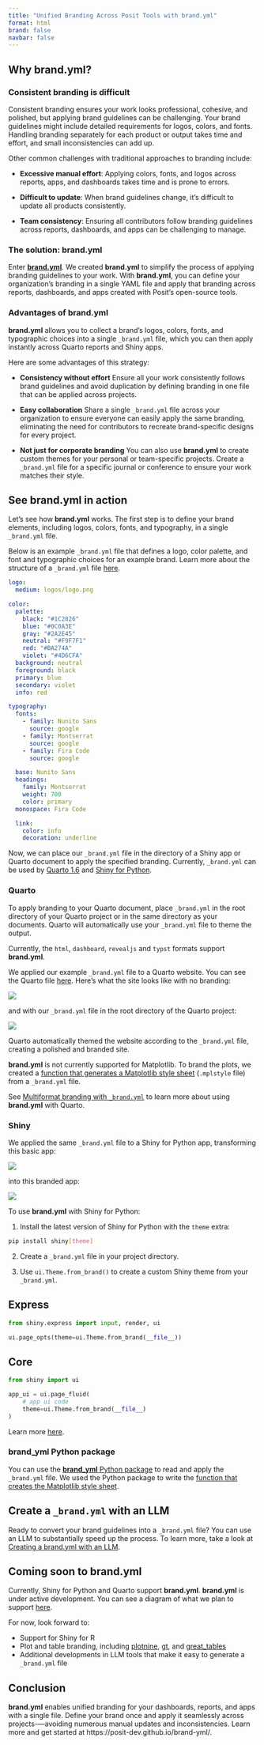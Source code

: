 ```yaml
---
title: "Unified Branding Across Posit Tools with brand.yml"
format: html
brand: false
navbar: false
---
```


## Why **brand.yml**?

### Consistent branding is difficult 

Consistent branding ensures your work looks professional, cohesive, and polished, but applying brand guidelines can be challenging. Your brand guidelines might include detailed requirements for logos, colors, and fonts. Handling branding separately for each product or output takes time and effort, and small inconsistencies can add up.

Other common challenges with traditional approaches to branding include:

* **Excessive manual effort**: Applying colors, fonts, and logos across reports, apps, and dashboards takes time and is prone to errors.

* **Difficult to update**: When brand guidelines change, it’s difficult to update all products consistently.

* **Team consistency**: Ensuring all contributors follow branding guidelines across reports, dashboards, and apps can be challenging to manage. 

### The solution: **brand.yml**

Enter [**brand.yml**](https://posit-dev.github.io/brand-yml/). We created **brand.yml** to simplify the process of applying branding guidelines to your work. With **brand.yml**, you can define your organization's branding in a single YAML file and apply that branding across reports, dashboards, and apps created with Posit’s open-source tools.

### Advantages of **brand.yml**

**brand.yml** allows you to collect a brand's logos, colors, fonts, and typographic choices into a single `_brand.yml` file, which you can then apply instantly across Quarto reports and Shiny apps. 

Here are some advantages of this strategy:

* **Consistency without effort** Ensure all your work consistently follows brand guidelines and avoid duplication by defining branding in one file that can be applied across projects.

* **Easy collaboration** Share a single `_brand.yml` file across your organization to ensure everyone can easily apply the same branding, eliminating the need for contributors to recreate brand-specific designs for every project.

* **Not just for corporate branding** You can also use **brand.yml** to create custom themes for your personal or team-specific projects. Create a `_brand.yml` file for a specific journal or conference to ensure your work matches their style. 

## See **brand.yml** in action

Let's see how **brand.yml** works. The first step is to define your brand elements, including logos, colors, fonts, and typography, in a single `_brand.yml` file. 

Below is an example `_brand.yml` file that defines a logo, color palette, and font and typographic choices for an example brand. Learn more about the structure of a `_brand.yml` file [here](https://posit-dev.github.io/brand-yml/brand/).


```yaml
logo: 
  medium: logos/logo.png

color:
  palette:
    black: "#1C2826"
    blue: "#0C0A3E" 
    gray: "#2A2E45"
    neutral: "#F9F7F1" 
    red: "#BA274A"
    violet: "#4D6CFA"
  background: neutral
  foreground: black
  primary: blue
  secondary: violet
  info: red

typography:
  fonts:
    - family: Nunito Sans
      source: google
    - family: Montserrat
      source: google
    - family: Fira Code
      source: google

  base: Nunito Sans
  headings:
    family: Montserrat
    weight: 700
    color: primary
  monospace: Fira Code

  link:
    color: info
    decoration: underline
```

Now, we can place our `_brand.yml` file in the directory of a Shiny app or Quarto document to apply the specified branding. Currently, `_brand.yml` can be used by [Quarto 1.6](https://quarto.org/docs/authoring/brand.html) and [Shiny for Python](https://shiny.posit.co/blog/posts/shiny-python-1.2-brand-yml/).

### Quarto

To apply branding to your Quarto document, place `_brand.yml` in the root directory of your Quarto project or in the same directory as your documents. Quarto will automatically use your `_brand.yml` file to theme the output.

::: {.callout-note}
Currently, the `html`, `dashboard`, `revealjs` and `typst` formats support **brand.yml**.
:::

We applied our example `_brand.yml` file to a Quarto website. You can see the Quarto file [here](https://github.com/skaltman/brand-yml-blog/blob/main/index.qmd). Here's what the site looks like with no branding:

![](images/quarto-no-branding.png)

and with our `_brand.yml` file in the root directory of the Quarto project:

![](images/quarto-branding.png)

Quarto automatically themed the website according to the `_brand.yml` file, creating a polished and branded site.

::: {.callout-note}
**brand.yml** is not currently supported for Matplotlib. To brand the plots, we created a [function that generates a Matplotlib style sheet](https://github.com/skaltman/brand-yml-blog/blob/main/mplstyle.py) (`.mplstyle` file) from a `_brand.yml` file.
:::

See [Multiformat branding with `_brand.yml`](https://quarto.org/docs/authoring/brand.html) to learn more about using **brand.yml** with Quarto.

### Shiny

We applied the same `_brand.yml` file to a Shiny for Python app, transforming this basic app:

![](images/shiny-no-branding.png)

into this branded app:

![](images/shiny-branding.png)

To use **brand.yml** with Shiny for Python:

1. Install the latest version of Shiny for Python with the `theme` extra:

```bash
pip install shiny[theme]
```

2. Create a `_brand.yml` file in your project directory.

3. Use `ui.Theme.from_brand()` to create a custom Shiny theme from your `_brand.yml`.

::: {.panel-tabset}

## Express

```python
from shiny.express import input, render, ui

ui.page_opts(theme=ui.Theme.from_brand(__file__))
```

## Core

```python
from shiny import ui

app_ui = ui.page_fluid(
    # app ui code
    theme=ui.Theme.from_brand(__file__)
)
```

:::

Learn more [here](https://shiny.posit.co/blog/posts/shiny-python-1.2-brand-yml/).

### brand_yml Python package

You can use the [**brand_yml** Python package](https://posit-dev.github.io/brand-yml/pkg/py/) to read and apply the `_brand.yml` file. We used the Python package to write the [function that creates the Matplotlib style sheet](https://github.com/skaltman/brand-yml-blog/blob/main/mplstyle.py). 

## Create a `_brand.yml` with an LLM

Ready to convert your brand guidelines into a `_brand.yml` file? You can use an LLM to substantially speed up the process. To learn more, take a look at [Creating a brand.yml with an LLM](https://posit-dev.github.io/brand-yml/articles/llm-brand-yml-prompt/).

## Coming soon to **brand.yml**

Currently, Shiny for Python and Quarto support **brand.yml**. **brand.yml** is under active development. You can see a diagram of what we plan to support [here](https://posit-dev.github.io/brand-yml/#support).

For now, look forward to:

* Support for Shiny for R
* Plot and table branding, including [plotnine](https://plotnine.org/), [gt](https://gt.rstudio.com/), and [great_tables](https://posit-dev.github.io/great-tables/)
* Additional developments in LLM tools that make it easy to generate a `_brand.yml` file

## Conclusion

**brand.yml** enables unified branding for your dashboards, reports, and apps with a single file. Define your brand once and apply it seamlessly across projects-—avoiding numerous manual updates and inconsistencies. Learn more and get started at https://posit-dev.github.io/brand-yml/. 